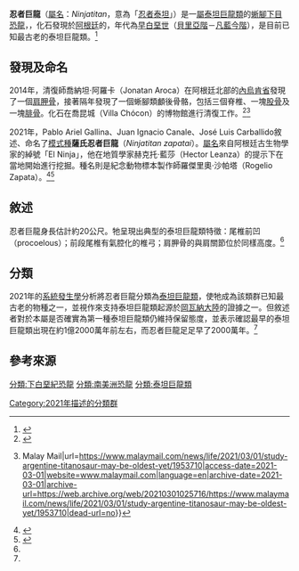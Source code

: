 {{Automatic Taxobox
| taxon = Ninjatitan
| fossil_range = [[早白堊世|早白堊世]]<br>{{fossilrange|140|134}}
| image = 
| image_caption = 
| authority = Gallina, Canale & Carballido, 2021
| type_species = '''薩氏忍者巨龍<br>''Ninjatitan zapatai'''''
| type_species_authority = Gallina, Canale & Carballido, 2021
}}

'''忍者巨龍'''（[[屬名|屬名]]：''Ninjatitan''，意為「[[忍者|忍者]][[泰坦|泰坦]]」）是一[[屬|屬]][[泰坦巨龍類|泰坦巨龍類]]的[[蜥腳下目|蜥腳下目]][[恐龍|恐龍]]，，化石發現於[[阿根廷|阿根廷]]的{{link-en|紅坡組|Bajada Colorada Formation}}，年代為[[早白堊世|早白堊世]]（[[貝里亞階|貝里亞階]]－[[凡藍今階|凡藍今階]]），是目前已知最古老的泰坦巨龍類。<ref name=gallina2021>{{cite journal |last1=Gallina |first1=P. A. |last2=Canale |first2=J. I. |last3=Carballido |first3=J. L. |year=2021 |url=https://www.ameghiniana.org.ar/index.php/ameghiniana/article/view/3376 |title=The Earliest Known Titanosaur Sauropod Dinosaur. |journal=Ameghiniana |volume=58 |issue=1 |pages=35–51 |doi=10.5710/AMGH.20.08.2020.3376 |access-date=2021-03-02 |archive-date=2022-01-20 |archive-url=https://web.archive.org/web/20220120153310/https://www.ameghiniana.org.ar/index.php/ameghiniana/article/view/3376 }}</ref>

==發現及命名==
2014年，清復師喬納坦·阿羅卡（Jonatan Aroca）在阿根廷北部的[[內烏肯省|內烏肯省]]發現了一個[[肩胛骨|肩胛骨]]，接著隔年發現了一個蜥腳類顱後骨骼，包括三個脊椎、一塊[[股骨|股骨]]及一塊[[腓骨|腓骨]]。化石在喬昆城（Villa Chócon）的博物館進行清復工作。<ref>{{Cite web|title=Científicos argentinos hallaron el titanosaurio más antiguo a nivel mundial|url=https://www.ambito.com/informacion-general/dinosaurios/cientificos-argentinos-hallaron-el-titanosaurio-mas-antiguo-nivel-mundial-n5173143|access-date=2021-03-01|website=www.ambito.com|archive-date=2021-02-28|archive-url=https://web.archive.org/web/20210228192446/https://www.ambito.com/informacion-general/dinosaurios/cientificos-argentinos-hallaron-el-titanosaurio-mas-antiguo-nivel-mundial-n5173143|dead-url=no}}</ref><ref>{{Cite web|last=Monday|first=01 Mar 2021 07:32 AM MYT|title=Study: Argentine titanosaur may be oldest yet {{!}} Malay Mail|url=https://www.malaymail.com/news/life/2021/03/01/study-argentine-titanosaur-may-be-oldest-yet/1953710|access-date=2021-03-01|website=www.malaymail.com|language=en|archive-date=2021-03-01|archive-url=https://web.archive.org/web/20210301025716/https://www.malaymail.com/news/life/2021/03/01/study-argentine-titanosaur-may-be-oldest-yet/1953710|dead-url=no}}</ref>

2021年，Pablo Ariel Gallina、Juan Ignacio Canale、José Luis Carballido敘述、命名了[[模式種|模式種]]'''薩氏忍者巨龍'''（''Ninjatitan zapatai''）。[[屬名|屬名]]來自阿根廷古生物學家{{tsl|es|Sebastián Apesteguía|塞巴斯蒂安·阿佩斯特吉亞}}的綽號「El Ninja」，他在地質學家赫克托·藍莎（Hector Leanza）的提示下在當地開始進行挖掘。種名則是紀念動物標本製作師羅傑里奧·沙帕塔（Rogelio Zapata）。<ref>{{Cite news|last=France-Presse|first=Agence|date=2021-03-01|title=Colossal titanosaur found in Argentina could be the oldest example ever found, say scientists|work=South China Morning Post|url=https://www.scmp.com/news/world/americas/article/3123520/colossal-titanosaur-found-argentina-could-be-oldest-example|accessdate=2021-03-02|archive-date=2021-03-16|archive-url=https://web.archive.org/web/20210316043225/https://www.scmp.com/news/world/americas/article/3123520/colossal-titanosaur-found-argentina-could-be-oldest-example|dead-url=no}}</ref><ref>{{Cite web |title=1.4億年前最老泰坦巨龍出土 不抬頭就高9公尺可能比藍鯨大 |url=https://www.cna.com.tw/news/firstnews/202103010129.aspx |accessdate=2021-03-02 |author=鄭詩韻 |date=2021-02-28 |publisher=中央通訊社 |language=zh-hant |editor=陳亦偉 |location=布宜諾斯艾利斯 |archive-date=2021-03-02 |archive-url=https://web.archive.org/web/20210302010657/https://www.cna.com.tw/news/firstnews/202103010129.aspx |dead-url=no }}</ref>

==敘述==
忍者巨龍身長估計約20公尺。牠呈現出典型的泰坦巨龍類特徵：尾椎前凹（procoelous）；前段尾椎有氣腔化的椎弓；肩胛骨的{{link-en|肩峰突|Acromion}}與肩關節位於同樣高度。<ref name=gallina2021/>

==分類==
2021年的[[系統發生學|系統發生學]]分析將忍者巨龍分類為[[泰坦巨龍類|泰坦巨龍類]]，使牠成為該類群已知最古老的物種之一，並視作來支持泰坦巨龍類起源於[[岡瓦納大陸|岡瓦納大陸]]的證據之一。但敘述者對於本屬是否確實為第一種泰坦巨龍類仍維持保留態度，並表示確認最早的泰坦巨龍類出現在約1億2000萬年前左右，而忍者巨龍足足早了2000萬年。<ref name=gallina2021/>

==參考來源==
{{Reflist}}

{{蜥腳形亞目|T.|state=expanded}}
{{Portalbar|生物學|恐龍}}

[[分類:下白堊紀恐龍|分類:下白堊紀恐龍]]
[[分類:南美洲恐龍|分類:南美洲恐龍]]
[[分類:泰坦巨龍類|分類:泰坦巨龍類]]
[[Category:2021年描述的分類群|Category:2021年描述的分類群]]
